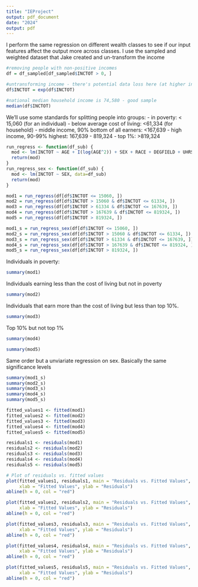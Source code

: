 ```yaml
---
title: "IEProject"
output: pdf_document
date: "2024"
output: pdf
---
```


I perform the same regression on different wealth classes to see if our input features affect the output more across classes.
I use the sampled and weighted dataset that Jake created and un-transform the income
```r
#removing people with non-positive incomes
df = df_sampled[df_sampled$INCTOT > 0, ]

#untransforming income - there's potential data loss here (at higher inc) due to precision
df$INCTOT = exp(df$INCTOT)

#national median household income is 74,580 - good sample
median(df$INCTOT)
```


We'll use some standards for splitting people into groups:
- in poverty: < 15,060 (for an individual)
- below average cost of living: <61,334 (for household)
- middle income, 90% bottom of all earners: <167,639
- high income, 90-99% highest: 167,639 - 819,324
- top 1%: >819,324

```r
run_regress <- function(df_sub) {
  mod <- lm(INCTOT ~ AGE + I(log(AGE^2)) + SEX + RACE + DEGFIELD + UHRSWORK + WorkRegion, data=df_sub)
  return(mod)
}
run_regress_sex <- function(df_sub) {
  mod <- lm(INCTOT ~ SEX, data=df_sub)
  return(mod)
}

mod1 = run_regress(df[df$INCTOT <= 15060, ])
mod2 = run_regress(df[df$INCTOT > 15060 & df$INCTOT <= 61334, ])
mod3 = run_regress(df[df$INCTOT > 61334 & df$INCTOT <= 167639, ])
mod4 = run_regress(df[df$INCTOT > 167639 & df$INCTOT <= 819324, ])
mod5 = run_regress(df[df$INCTOT > 819324, ])

mod1_s = run_regress_sex(df[df$INCTOT <= 15060, ])
mod2_s = run_regress_sex(df[df$INCTOT > 15060 & df$INCTOT <= 61334, ])
mod3_s = run_regress_sex(df[df$INCTOT > 61334 & df$INCTOT <= 167639, ])
mod4_s = run_regress_sex(df[df$INCTOT > 167639 & df$INCTOT <= 819324, ])
mod5_s = run_regress_sex(df[df$INCTOT > 819324, ])
```

Individuals in poverty:
```r
summary(mod1)
```

Individuals earning less than the cost of living but not in poverty
```r
summary(mod2)
```

Individuals that earn more than the cost of living but less than top 10%.
```r
summary(mod3)
```

Top 10% but not top 1%
```r
summary(mod4)
```

```r
summary(mod5)
```

Same order but a unviariate regression on sex. Basically the same significance levels
```r
summary(mod1_s)
summary(mod2_s)
summary(mod3_s)
summary(mod4_s)
summary(mod5_s)
```

```r
fitted_values1 <- fitted(mod1)
fitted_values2 <- fitted(mod2)
fitted_values3 <- fitted(mod3)
fitted_values4 <- fitted(mod4)
fitted_values5 <- fitted(mod5)

residuals1 <- residuals(mod1)
residuals2 <- residuals(mod2)
residuals3 <- residuals(mod3)
residuals4 <- residuals(mod4)
residuals5 <- residuals(mod5)

# Plot of residuals vs. fitted values
plot(fitted_values1, residuals1, main = "Residuals vs. Fitted Values",
     xlab = "Fitted Values", ylab = "Residuals")
abline(h = 0, col = "red")

plot(fitted_values2, residuals2, main = "Residuals vs. Fitted Values",
     xlab = "Fitted Values", ylab = "Residuals")
abline(h = 0, col = "red")

plot(fitted_values3, residuals3, main = "Residuals vs. Fitted Values",
     xlab = "Fitted Values", ylab = "Residuals")
abline(h = 0, col = "red")

plot(fitted_values4, residuals4, main = "Residuals vs. Fitted Values",
     xlab = "Fitted Values", ylab = "Residuals")
abline(h = 0, col = "red")

plot(fitted_values5, residuals5, main = "Residuals vs. Fitted Values",
     xlab = "Fitted Values", ylab = "Residuals")
abline(h = 0, col = "red")
```



